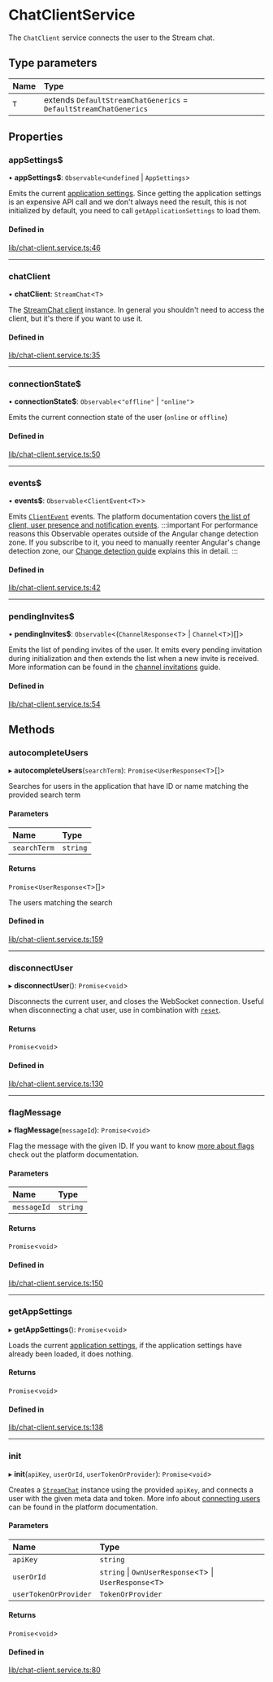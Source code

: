 # ChatClientService

The `ChatClient` service connects the user to the Stream chat.

## Type parameters

| Name | Type |
| :------ | :------ |
| `T` | extends `DefaultStreamChatGenerics` = `DefaultStreamChatGenerics` |

## Properties

### appSettings$

• **appSettings$**: `Observable`<`undefined` \| `AppSettings`\>

Emits the current [application settings](https://getstream.io/chat/docs/javascript/app_setting_overview/?language=javascript). Since getting the application settings is an expensive API call and we don't always need the result, this is not initialized by default, you need to call `getApplicationSettings` to load them.

#### Defined in

[lib/chat-client.service.ts:46](https://github.com/GetStream/stream-chat-angular/blob/1b58ea1/projects/stream-chat-angular/src/lib/chat-client.service.ts#L46)

___

### chatClient

• **chatClient**: `StreamChat`<`T`\>

The [StreamChat client](https://github.com/GetStream/stream-chat-js/blob/master/src/client.ts) instance. In general you shouldn't need to access the client, but it's there if you want to use it.

#### Defined in

[lib/chat-client.service.ts:35](https://github.com/GetStream/stream-chat-angular/blob/1b58ea1/projects/stream-chat-angular/src/lib/chat-client.service.ts#L35)

___

### connectionState$

• **connectionState$**: `Observable`<``"offline"`` \| ``"online"``\>

Emits the current connection state of the user (`online` or `offline`)

#### Defined in

[lib/chat-client.service.ts:50](https://github.com/GetStream/stream-chat-angular/blob/1b58ea1/projects/stream-chat-angular/src/lib/chat-client.service.ts#L50)

___

### events$

• **events$**: `Observable`<`ClientEvent`<`T`\>\>

Emits [`ClientEvent`](https://github.com/GetStream/stream-chat-angular/blob/master/projects/stream-chat-angular/src/lib/chat-client.service.ts) events. The platform documentation covers [the list of client, user presence and notification events](https://getstream.io/chat/docs/javascript/event_object/?language=javascript).
:::important
For performance reasons this Observable operates outside of the Angular change detection zone. If you subscribe to it, you need to manually reenter Angular's change detection zone, our [Change detection guide](../concepts/change-detection.mdx) explains this in detail.
:::

#### Defined in

[lib/chat-client.service.ts:42](https://github.com/GetStream/stream-chat-angular/blob/1b58ea1/projects/stream-chat-angular/src/lib/chat-client.service.ts#L42)

___

### pendingInvites$

• **pendingInvites$**: `Observable`<(`ChannelResponse`<`T`\> \| `Channel`<`T`\>)[]\>

Emits the list of pending invites of the user. It emits every pending invitation during initialization and then extends the list when a new invite is received. More information can be found in the [channel invitations](../code-examples/channel-invites.mdx) guide.

#### Defined in

[lib/chat-client.service.ts:54](https://github.com/GetStream/stream-chat-angular/blob/1b58ea1/projects/stream-chat-angular/src/lib/chat-client.service.ts#L54)

## Methods

### autocompleteUsers

▸ **autocompleteUsers**(`searchTerm`): `Promise`<`UserResponse`<`T`\>[]\>

Searches for users in the application that have ID or name matching the provided search term

#### Parameters

| Name | Type |
| :------ | :------ |
| `searchTerm` | `string` |

#### Returns

`Promise`<`UserResponse`<`T`\>[]\>

The users matching the search

#### Defined in

[lib/chat-client.service.ts:159](https://github.com/GetStream/stream-chat-angular/blob/1b58ea1/projects/stream-chat-angular/src/lib/chat-client.service.ts#L159)

___

### disconnectUser

▸ **disconnectUser**(): `Promise`<`void`\>

Disconnects the current user, and closes the WebSocket connection. Useful when disconnecting a chat user, use in combination with [`reset`](./ChannelService.mdx/#reset).

#### Returns

`Promise`<`void`\>

#### Defined in

[lib/chat-client.service.ts:130](https://github.com/GetStream/stream-chat-angular/blob/1b58ea1/projects/stream-chat-angular/src/lib/chat-client.service.ts#L130)

___

### flagMessage

▸ **flagMessage**(`messageId`): `Promise`<`void`\>

Flag the message with the given ID. If you want to know [more about flags](https://getstream.io/chat/docs/javascript/moderation/?language=javascript) check out the platform documentation.

#### Parameters

| Name | Type |
| :------ | :------ |
| `messageId` | `string` |

#### Returns

`Promise`<`void`\>

#### Defined in

[lib/chat-client.service.ts:150](https://github.com/GetStream/stream-chat-angular/blob/1b58ea1/projects/stream-chat-angular/src/lib/chat-client.service.ts#L150)

___

### getAppSettings

▸ **getAppSettings**(): `Promise`<`void`\>

Loads the current [application settings](https://getstream.io/chat/docs/javascript/app_setting_overview/?language=javascript), if the application settings have already been loaded, it does nothing.

#### Returns

`Promise`<`void`\>

#### Defined in

[lib/chat-client.service.ts:138](https://github.com/GetStream/stream-chat-angular/blob/1b58ea1/projects/stream-chat-angular/src/lib/chat-client.service.ts#L138)

___

### init

▸ **init**(`apiKey`, `userOrId`, `userTokenOrProvider`): `Promise`<`void`\>

Creates a [`StreamChat`](https://github.com/GetStream/stream-chat-js/blob/668b3e5521339f4e14fc657834531b4c8bf8176b/src/client.ts#L124) instance using the provided `apiKey`, and connects a user with the given meta data and token. More info about [connecting users](https://getstream.io/chat/docs/javascript/init_and_users/?language=javascript) can be found in the platform documentation.

#### Parameters

| Name | Type |
| :------ | :------ |
| `apiKey` | `string` |
| `userOrId` | `string` \| `OwnUserResponse`<`T`\> \| `UserResponse`<`T`\> |
| `userTokenOrProvider` | `TokenOrProvider` |

#### Returns

`Promise`<`void`\>

#### Defined in

[lib/chat-client.service.ts:80](https://github.com/GetStream/stream-chat-angular/blob/1b58ea1/projects/stream-chat-angular/src/lib/chat-client.service.ts#L80)
